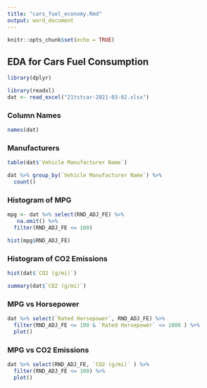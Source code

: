 ---
title: "cars_fuel_economy.Rmd"
output: word_document
---

```{r setup, include=FALSE}
knitr::opts_chunk$set(echo = TRUE)
```

## EDA for Cars Fuel Consumption
```{r message=FALSE, warning=FALSE}
library(dplyr)
```

```{r message=FALSE, warning=FALSE}
library(readxl)
dat <- read_excel("21tstcar-2021-03-02.xlsx")
```

### Column Names
```{r}
names(dat)
```

### Manufacturers
```{r}
table(dat$`Vehicle Manufacturer Name`)
```
```{r}
dat %>% group_by(`Vehicle Manufacturer Name`) %>% 
  count()
```

### Histogram of MPG
```{r}
mpg <- dat %>% select(RND_ADJ_FE) %>% 
   na.omit() %>% 
  filter(RND_ADJ_FE <= 100)

hist(mpg$RND_ADJ_FE)
```

### Histogram of CO2 Emissions
```{r}
hist(dat$`CO2 (g/mi)`)
```

```{r}
summary(dat$`CO2 (g/mi)`)
```

### MPG vs Horsepower
```{r}
dat %>% select(`Rated Horsepower`, RND_ADJ_FE) %>% 
  filter(RND_ADJ_FE <= 100 & `Rated Horsepower` <= 1000 ) %>% 
  plot()
```

### MPG vs CO2 Emissions
```{r}
dat %>% select(RND_ADJ_FE, `CO2 (g/mi)` ) %>% 
  filter(RND_ADJ_FE <= 100) %>% 
  plot()

```
